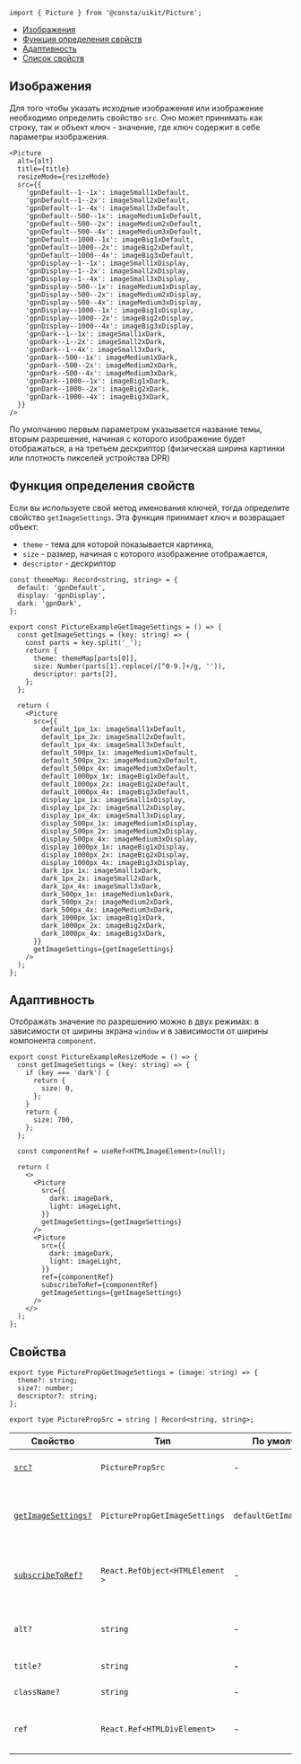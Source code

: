 
```tsx
import { Picture } from '@consta/uikit/Picture';
```

<MdxMenu>

- [Изображения](#изображения)
- [Функция определения свойств](#функция-определения-свойств)
- [Адаптивность](#адаптивность)
- [Список свойств](#свойства)

</MdxMenu>

## Изображения

Для того чтобы указать исходные изображения или изображение необходимо определить свойство `src`. Оно может принимать как строку, так и объект ключ - значение,
где ключ содержит в себе параметры изображения.

```tsx
<Picture
  alt={alt}
  title={title}
  resizeMode={resizeMode}
  src={{
    'gpnDefault--1--1x': imageSmall1xDefault,
    'gpnDefault--1--2x': imageSmall2xDefault,
    'gpnDefault--1--4x': imageSmall3xDefault,
    'gpnDefault--500--1x': imageMedium1xDefault,
    'gpnDefault--500--2x': imageMedium2xDefault,
    'gpnDefault--500--4x': imageMedium3xDefault,
    'gpnDefault--1000--1x': imageBig1xDefault,
    'gpnDefault--1000--2x': imageBig2xDefault,
    'gpnDefault--1000--4x': imageBig3xDefault,
    'gpnDisplay--1--1x': imageSmall1xDisplay,
    'gpnDisplay--1--2x': imageSmall2xDisplay,
    'gpnDisplay--1--4x': imageSmall3xDisplay,
    'gpnDisplay--500--1x': imageMedium1xDisplay,
    'gpnDisplay--500--2x': imageMedium2xDisplay,
    'gpnDisplay--500--4x': imageMedium3xDisplay,
    'gpnDisplay--1000--1x': imageBig1xDisplay,
    'gpnDisplay--1000--2x': imageBig2xDisplay,
    'gpnDisplay--1000--4x': imageBig3xDisplay,
    'gpnDark--1--1x': imageSmall1xDark,
    'gpnDark--1--2x': imageSmall2xDark,
    'gpnDark--1--4x': imageSmall3xDark,
    'gpnDark--500--1x': imageMedium1xDark,
    'gpnDark--500--2x': imageMedium2xDark,
    'gpnDark--500--4x': imageMedium3xDark,
    'gpnDark--1000--1x': imageBig1xDark,
    'gpnDark--1000--2x': imageBig2xDark,
    'gpnDark--1000--4x': imageBig3xDark,
  }}
/>
```

<PictureExample />

По умолчанию первым параметром указывается название темы, вторым разрешение, начиная с которого изображение будет отображаться, а на третьем дескриптор (физическая ширина картинки или плотность пикселей устройства DPR)

## Функция определения свойств

Если вы используете свой метод именования ключей, тогда определите свойство `getImageSettings`. Эта функция принимает ключ и возвращает объект:

- `theme` - тема для которой показывается картинка,
- `size` - размер, начиная с которого изображение отображается,
- `descriptor` - дескриптор

```tsx
const themeMap: Record<string, string> = {
  default: 'gpnDefault',
  display: 'gpnDisplay',
  dark: 'gpnDark',
};

export const PictureExampleGetImageSettings = () => {
  const getImageSettings = (key: string) => {
    const parts = key.split('_');
    return {
      theme: themeMap[parts[0]],
      size: Number(parts[1].replace(/[^0-9.]+/g, '')),
      descriptor: parts[2],
    };
  };

  return (
    <Picture
      src={{
        default_1px_1x: imageSmall1xDefault,
        default_1px_2x: imageSmall2xDefault,
        default_1px_4x: imageSmall3xDefault,
        default_500px_1x: imageMedium1xDefault,
        default_500px_2x: imageMedium2xDefault,
        default_500px_4x: imageMedium3xDefault,
        default_1000px_1x: imageBig1xDefault,
        default_1000px_2x: imageBig2xDefault,
        default_1000px_4x: imageBig3xDefault,
        display_1px_1x: imageSmall1xDisplay,
        display_1px_2x: imageSmall2xDisplay,
        display_1px_4x: imageSmall3xDisplay,
        display_500px_1x: imageMedium1xDisplay,
        display_500px_2x: imageMedium2xDisplay,
        display_500px_4x: imageMedium3xDisplay,
        display_1000px_1x: imageBig1xDisplay,
        display_1000px_2x: imageBig2xDisplay,
        display_1000px_4x: imageBig3xDisplay,
        dark_1px_1x: imageSmall1xDark,
        dark_1px_2x: imageSmall2xDark,
        dark_1px_4x: imageSmall3xDark,
        dark_500px_1x: imageMedium1xDark,
        dark_500px_2x: imageMedium2xDark,
        dark_500px_4x: imageMedium3xDark,
        dark_1000px_1x: imageBig1xDark,
        dark_1000px_2x: imageBig2xDark,
        dark_1000px_4x: imageBig3xDark,
      }}
      getImageSettings={getImageSettings}
    />
  );
};
```

<PictureExampleGetImageSettings />

## Адаптивность

Отображать значение по разрешению можно в двух режимах: в зависимости от ширины экрана `window` и в зависимости от ширины компонента `component`.

```tsx
export const PictureExampleResizeMode = () => {
  const getImageSettings = (key: string) => {
    if (key === 'dark') {
      return {
        size: 0,
      };
    }
    return {
      size: 700,
    };
  };

  const componentRef = useRef<HTMLImageElement>(null);

  return (
    <>
      <Picture
        src={{
          dark: imageDark,
          light: imageLight,
        }}
        getImageSettings={getImageSettings}
      />
      <Picture
        src={{
          dark: imageDark,
          light: imageLight,
        }}
        ref={componentRef}
        subscribeToRef={componentRef}
        getImageSettings={getImageSettings}
      />
    </>
  );
};
```

<PictureExampleResizeMode />

## Cвойства

```tsx
export type PicturePropGetImageSettings = (image: string) => {
  theme?: string;
  size?: number;
  descriptor?: string;
};

export type PicturePropSrc = string | Record<string, string>;
```

| Свойство                                            | Тип                             | По умолчанию              | Описание                                                   |
| --------------------------------------------------- | ------------------------------- | ------------------------- | ---------------------------------------------------------- |
| [`src?`](#изображения)                              | `PicturePropSrc`                | -                         | Изображение или объект с изображениями                     |
| [`getImageSettings?`](#функция-определения-свойств) | `PicturePropGetImageSettings`   | `defaultGetImageSettings` | Функция получения параметров отображения картинки          |
| [`subscribeToRef?`](#адаптивность)                  | `React.RefObject<HTMLElement >` | -                         | Контейнер, относительно которого просчитываем адаптивность |
| `alt?`                                              | `string`                        | -                         | Альтернативное текстовое описание изображения              |
| `title?`                                            | `string`                        | -                         | Отображаемая подзказка                                     |
| `className?`                                        | `string`                        | -                         | Дополнительный CSS-класс                                   |
| `ref`                                               | `React.Ref<HTMLDivElement>`     | -                         | Ссылка на корневой DOM-элемент этого компонента            |

